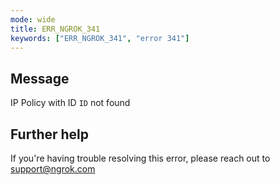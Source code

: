 ```yaml
---
mode: wide
title: ERR_NGROK_341
keywords: ["ERR_NGROK_341", "error 341"]
---
```


## Message

IP Policy with ID `ID` not found

## Further help

If you're having trouble resolving this error, please reach out to [support@ngrok.com](mailto:support@ngrok.com?subject=Help%20with%20ERR_NGROK_341)
